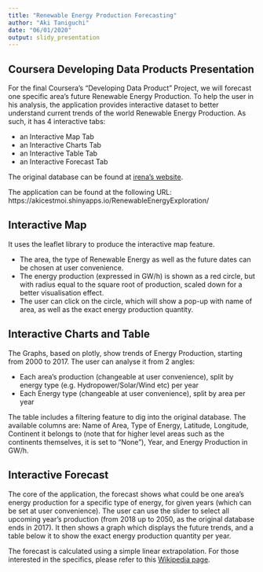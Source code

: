 ---
title: "Renewable Energy Production Forecasting"
author: "Aki Taniguchi"
date: "06/01/2020"
output: slidy_presentation
---

## Coursera Developing Data Products Presentation

For the final Coursera's "Developing Data Product" Project, we will forecast one specific area's future Renewable Energy Production. To help the user in his analysis, the application provides interactive dataset to better understand current trends of the world Renewable Energy Production. As such, it has 4 interactive tabs:

- an Interactive Map Tab
- an Interactive Charts Tab
- an Interactive Table Tab
- an Interactive Forecast Tab

The original database can be found at [irena's website](https://www.irena.org/Statistics/Download-Data).

The application can be found at the following URL: https://akicestmoi.shinyapps.io/RenewableEnergyExploration/


## Interactive Map

It uses the leaflet library to produce the interactive map feature. 

- The area, the type of Renewable Energy as well as the future dates can be chosen at user convenience.
- The energy production (expressed in GW/h) is shown as a red circle, but with radius equal to the square root of production, scaled down for a better visualisation effect.
- The user can click on the circle, which will show a pop-up with name of area, as well as the exact energy production quantity. 


## Interactive Charts and Table

The Graphs, based on plotly, show trends of Energy Production, starting from 2000 to 2017. The user can analyse it from 2 angles:

- Each area's production (changeable at user convenience), split by energy type (e.g. Hydropower/Solar/Wind etc) per year
- Each Energy type (changeable at user convenience), split by area per year

The table includes a filtering feature to dig into the original database. The available columns are: Name of Area, Type of Energy, Latitude, Longitude, Continent it belongs to (note that for higher level areas such as the continents themselves, it is set to "None"), Year, and Energy Production in GW/h.


## Interactive Forecast

The core of the application, the forecast shows what could be one area's energy production for a specific type of energy, for given years (which can be set at user convenience).
The user can use the slider to select all upcoming year's production (from 2018 up to 2050, as the original database ends in 2017). It then shows a graph which displays the future trends, and a table below it to show the exact energy production quantity per year.

The forecast is calculated using a simple linear extrapolation. For those interested in the specifics, please refer to this [Wikipedia page](https://en.wikipedia.org/wiki/Extrapolation).
